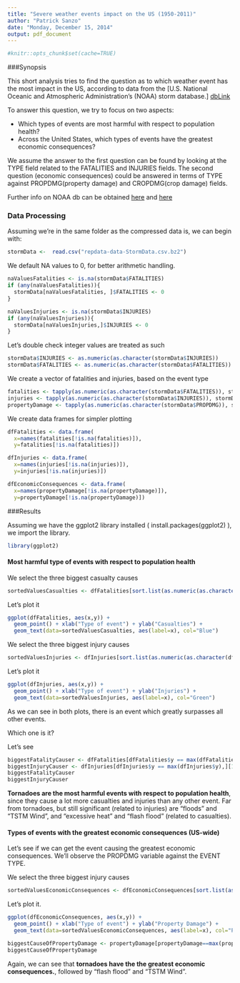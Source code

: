 ```yaml
---
title: "Severe weather events impact on the US (1950-2011)"
author: "Patrick Sanzo"
date: "Monday, December 15, 2014"
output: pdf_document
---
```

```r
#knitr::opts_chunk$set(cache=TRUE)
```


###Synopsis

This short analysis tries to find the question as to which weather event has the most impact in the US, according to data from the [U.S. National Oceanic and Atmospheric Administration's (NOAA) storm database.] [dbLink] 

To answer this question, we try to focus on two aspects:

  - Which types of events are most harmful with respect to population health?
  - Across the United States, which types of events have the greatest economic consequences?
  
  We assume the answer to the first question can be found by looking at the TYPE field related to the FATALITIES and INJURIES fields. The second question (economic consequences) could be answered in terms of TYPE against PROPDMG(property damage) and CROPDMG(crop damage) fields.


Further info on NOAA db can be obtained [here][info1] and [here][info2]

[info1]: https://d396qusza40orc.cloudfront.net/repdata%2Fpeer2_doc%2Fpd01016005curr.pdf
[info2]: https://d396qusza40orc.cloudfront.net/repdata%2Fpeer2_doc%2FNCDC%20Storm%20Events-FAQ%20Page.pdf
[dbLink]: https://d396qusza40orc.cloudfront.net/repdata%2Fdata%2FStormData.csv.bz2  "NOAA Storm Database"

### Data Processing




Assuming we're in the same folder as the compressed data is, we can begin with:


```r
stormData <-  read.csv("repdata-data-StormData.csv.bz2")

```

We default NA values to 0, for better arithmetic handling.
```r
naValuesFatalities <- is.na(stormData$FATALITIES)
if (any(naValuesFatalities)){
  stormData[naValuesFatalities, ]$FATALITIES <- 0  
}

naValuesInjuries <- is.na(stormData$INJURIES)
if (any(naValuesInjuries)){
  stormData[naValuesInjuries,]$INJURIES <- 0  
}

```

Let's double check integer values are treated as such
```r
stormData$INJURIES <- as.numeric(as.character(stormData$INJURIES))
stormData$FATALITIES <- as.numeric(as.character(stormData$FATALITIES))
```

We create a vector of fatalities and injuries, based on the event type
```r
fatalities <- tapply(as.numeric(as.character(stormData$FATALITIES)), stormData$EVTYPE, sum)
injuries <- tapply(as.numeric(as.character(stormData$INJURIES)), stormData$EVTYPE, sum, simplify = T  )
propertyDamage <- tapply(as.numeric(as.character(stormData$PROPDMG)), stormData$EVTYPE, sum)
```

We create data frames for simpler plotting

```r
dfFatalities <- data.frame(
  x=names(fatalities[!is.na(fatalities)]), 
  y=fatalities[!is.na(fatalities)])

dfInjuries <- data.frame(
  x=names(injuries[!is.na(injuries)]), 
  y=injuries[!is.na(injuries)])

dfEconomicConsequences <- data.frame(
  x=names(propertyDamage[!is.na(propertyDamage)]), 
  y=propertyDamage[!is.na(propertyDamage)])

```

###Results

Assuming we have the ggplot2 library installed ( install.packages(ggplot2) ), we import the library.

```r
library(ggplot2)
```


#### Most harmful type of events with respect to population health


We select the three biggest casualty causes
```r
sortedValuesCasualties <- dfFatalities[sort.list(as.numeric(as.character(dfFatalities$y)), decreasing = T)[1:3],]
```
Let's plot it
```r
ggplot(dfFatalities, aes(x,y)) + 
  geom_point() + xlab("Type of event") + ylab("Casualties") + 
  geom_text(data=sortedValuesCasualties, aes(label=x), col="Blue")

```



We select the three biggest injury causes
```r
sortedValuesInjuries <- dfInjuries[sort.list(as.numeric(as.character(dfInjuries$y)), decreasing = T)[1:3],]
```
Let's plot it
```r
ggplot(dfInjuries, aes(x,y)) + 
  geom_point() + xlab("Type of event") + ylab("Injuries") + 
  geom_text(data=sortedValuesInjuries, aes(label=x), col="Green")

```


As we can see in both plots, there is an event which greatly surpasses all other events.

Which one is it?

Let's see

```r
biggestFatalityCauser <- dfFatalities[dfFatalities$y == max(dfFatalities$y),][1]
biggestInjuryCauser <- dfInjuries[dfInjuries$y == max(dfInjuries$y),][1]
biggestFatalityCauser
biggestInjuryCauser
```

**Tornadoes are the most harmful events with respect to population health**, since they cause a lot more casualties and injuries than any other event. Far from tornadoes, but still significant (related to injuries) are "floods" and "TSTM Wind", and "excessive heat" and "flash flood" (related to casualties).

####  Types of events with the greatest economic consequences (US-wide)


Let's see if we can get the event causing the greatest economic consequences. We'll observe the PROPDMG variable against the EVENT TYPE.

We select the three biggest injury causes
```r
sortedValuesEconomicConsequences <- dfEconomicConsequences[sort.list(as.numeric(as.character(dfEconomicConsequences$y)), decreasing = T)[1:3],]
```
Let's plot it.
```r
ggplot(dfEconomicConsequences, aes(x,y)) + 
  geom_point() + xlab("Type of event") + ylab("Property Damage") + 
  geom_text(data=sortedValuesEconomicConsequences, aes(label=x), col="Purple")

biggestCauseOfPropertyDamage <- propertyDamage[propertyDamage==max(propertyDamage)]
biggestCauseOfPropertyDamage
```

Again, we can see that **tornadoes have the the greatest economic consequences.**, followed by "flash flood" and "TSTM Wind".

